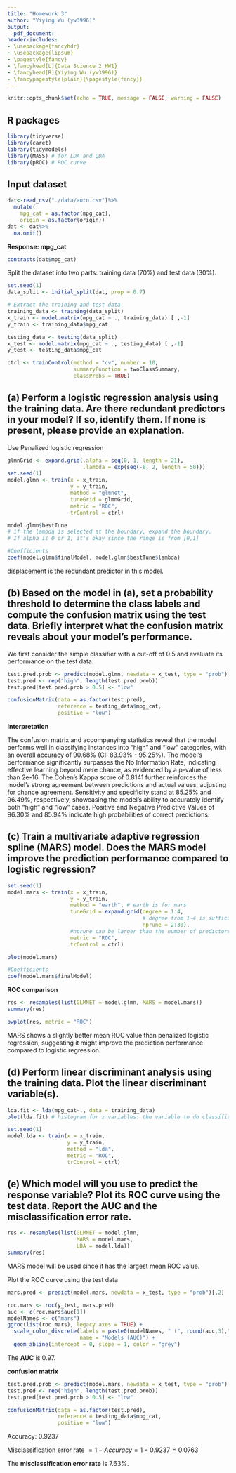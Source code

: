 ```yaml
---
title: "Homework 3" 
author: "Yiying Wu (yw3996)"
output:
  pdf_document:
header-includes:
- \usepackage{fancyhdr}
- \usepackage{lipsum}
- \pagestyle{fancy}
- \fancyhead[L]{Data Science 2 HW1}
- \fancyhead[R]{Yiying Wu (yw3996)}
- \fancypagestyle{plain}{\pagestyle{fancy}}
--- 
```


```r
knitr::opts_chunk$set(echo = TRUE, message = FALSE, warning = FALSE)
```

## R packages
```r
library(tidyverse)
library(caret)
library(tidymodels)
library(MASS) # for LDA and QDA
library(pROC) # ROC curve
```

## Input dataset
```r
dat<-read_csv("./data/auto.csv")%>%
  mutate(
    mpg_cat = as.factor(mpg_cat),
    origin = as.factor(origin))
dat <- dat%>%
  na.omit()
```

**Response: mpg_cat**
```r
contrasts(dat$mpg_cat)
```


Split the dataset into two parts: training data (70%) and test data (30%).

```r
set.seed(1)
data_split <- initial_split(dat, prop = 0.7)

# Extract the training and test data
training_data <- training(data_split)
x_train <- model.matrix(mpg_cat ~ ., training_data) [ ,-1]
y_train <- training_data$mpg_cat

testing_data <- testing(data_split)
x_test <- model.matrix(mpg_cat ~ ., testing_data) [ ,-1]
y_test <- testing_data$mpg_cat

ctrl <- trainControl(method = "cv", number = 10,
                     summaryFunction = twoClassSummary,
                     classProbs = TRUE)
```


## (a) Perform a logistic regression analysis using the training data. Are there redundant predictors in your model? If so, identify them. If none is present, please provide an explanation.


Use Penalized logistic regression

```r
glmnGrid <- expand.grid(.alpha = seq(0, 1, length = 21),
                        .lambda = exp(seq(-8, 2, length = 50)))
set.seed(1)
model.glmn <- train(x = x_train,
                    y = y_train,
                    method = "glmnet",
                    tuneGrid = glmnGrid,
                    metric = "ROC",
                    trControl = ctrl)

model.glmn$bestTune 
# if the lambda is selected at the boundary, expand the boundary. 
# If alpha is 0 or 1, it's okay since the range is from [0,1]

#Coefficients
coef(model.glmn$finalModel, model.glmn$bestTune$lambda)
```
displacement is the redundant predictor in this model.

## (b) Based on the model in (a), set a probability threshold to determine the class labels and compute the confusion matrix using the test data. Briefly interpret what the confusion matrix reveals about your model’s performance.

We first consider the simple classifier with a cut-off of 0.5 and evaluate its performance on the test data.

```r
test.pred.prob <- predict(model.glmn, newdata = x_test, type = "prob")[,2] 
test.pred <- rep("high", length(test.pred.prob))
test.pred[test.pred.prob > 0.5] <- "low"

confusionMatrix(data = as.factor(test.pred),
                reference = testing_data$mpg_cat,
                positive = "low")
```

**Interpretation**

The confusion matrix and accompanying statistics reveal that the model performs well in classifying instances into "high" and "low" categories, with an overall accuracy of 90.68% (CI: 83.93% - 95.25%). The model's performance significantly surpasses the No Information Rate, indicating effective learning beyond mere chance, as evidenced by a p-value of less than 2e-16. The Cohen's Kappa score of 0.8141 further reinforces the model's strong agreement between predictions and actual values, adjusting for chance agreement. Sensitivity and specificity stand at 85.25% and 96.49%, respectively, showcasing the model's ability to accurately identify both "high" and "low" cases. Positive and Negative Predictive Values of 96.30% and 85.94% indicate high probabilities of correct predictions.

## (c) Train a multivariate adaptive regression spline (MARS) model. Does the MARS model improve the prediction performance compared to logistic regression?

```r
set.seed(1)
model.mars <- train(x = x_train,
                    y = y_train,
                    method = "earth", # earth is for mars
                    tuneGrid = expand.grid(degree = 1:4, 
                                           # degree from 1~4 is sufficient
                                           nprune = 2:30),
                    #nprune can be larger than the number of predictors, make it as large as possible
                    metric = "ROC",
                    trControl = ctrl)

plot(model.mars)

#Coefficients
coef(model.mars$finalModel)
```

**ROC comparison**
```r
res <- resamples(list(GLMNET = model.glmn, MARS = model.mars))
summary(res)
```

```r
bwplot(res, metric = "ROC")
```

MARS shows a slightly better mean ROC value than penalized logistic regression, suggesting it might improve the prediction performance compared to logistic regression. 

## (d) Perform linear discriminant analysis using the training data. Plot the linear discriminant variable(s).
```r
lda.fit <- lda(mpg_cat~., data = training_data)
plot(lda.fit) # histogram for z variables: the variable to do classification

set.seed(1)
model.lda <- train(x = x_train,
                   y = y_train,
                   method = "lda",
                   metric = "ROC",
                   trControl = ctrl)
```

## (e) Which model will you use to predict the response variable? Plot its ROC curve using the test data. Report the AUC and the misclassification error rate.

```r
res <- resamples(list(GLMNET = model.glmn, 
                      MARS = model.mars,
                      LDA = model.lda))
summary(res)
```
MARS model will be used since it has the largest mean ROC value. 

Plot the ROC curve using the test data

```r
mars.pred <- predict(model.mars, newdata = x_test, type = "prob")[,2]

roc.mars <- roc(y_test, mars.pred)
auc <- c(roc.mars$auc[1])
modelNames <- c("mars")
ggroc(list(roc.mars), legacy.axes = TRUE) +
  scale_color_discrete(labels = paste0(modelNames, " (", round(auc,3),")"),
                       name = "Models (AUC)") +
  geom_abline(intercept = 0, slope = 1, color = "grey")
```

The **AUC** is 0.97.

**confusion matrix**
```r
test.pred.prob <- predict(model.mars, newdata = x_test, type = "prob")[,2] 
test.pred <- rep("high", length(test.pred.prob))
test.pred[test.pred.prob > 0.5] <- "low"

confusionMatrix(data = as.factor(test.pred),
                reference = testing_data$mpg_cat,
                positive = "low")
```

Accuracy: 0.9237

Misclassification error rate $= 1 - Accuracy
= 1 - 0.9237
= 0.0763$


The **misclassification error rate** is 7.63%.